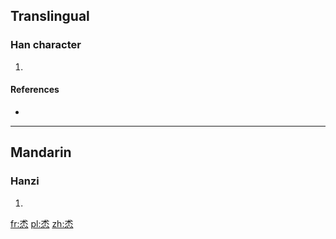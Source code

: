 ==Translingual==

===Han character===
{{Han char|rn=61|rad=心|as=05|sn=9|four=|canj=戈木心 (IDP)|ids=⿱[[术]][[心]]}}

# {{defn|Han|sort=心05}}

====References====
* {{Han ref|kx=0383.110|dkj=10506|dj=0712.220|hdz=42279.080|uh=6038|ud=24632}}

----

==Mandarin==

===Hanzi===
{{cmn-hanzi|pin=[[xī]] ([[xi1]])|wg=hsi<sup>1</sup>}}

# {{defn|lang=cmn|sort=心05}}

[[fr:怸]]
[[pl:怸]]
[[zh:怸]]